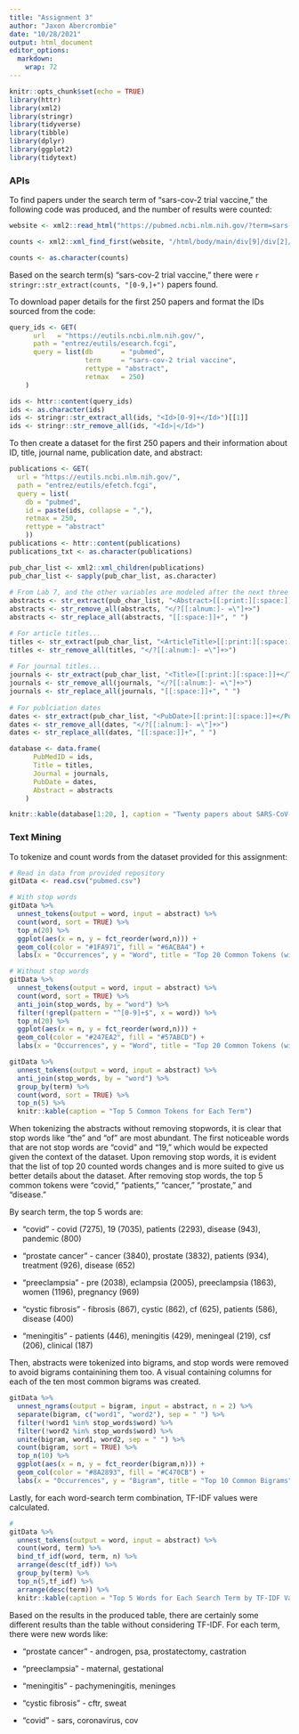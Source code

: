 ```yaml
---
title: "Assignment 3"
author: "Jaxon Abercrombie"
date: "10/28/2021"
output: html_document 
editor_options: 
  markdown: 
    wrap: 72
---
```


```r
knitr::opts_chunk$set(echo = TRUE)
library(httr)
library(xml2)
library(stringr)
library(tidyverse)
library(tibble)
library(dplyr)
library(ggplot2)
library(tidytext)
```

### APIs

To find papers under the search term of "sars-cov-2 trial vaccine," the
following code was produced, and the number of results were counted:

```r
website <- xml2::read_html("https://pubmed.ncbi.nlm.nih.gov/?term=sars-cov-2+trial+vaccine")

counts <- xml2::xml_find_first(website, "/html/body/main/div[9]/div[2]/div[2]/div[1]/div[1]/span")

counts <- as.character(counts)
```

Based on the search term(s) "sars-cov-2 trial vaccine," there were
`r stringr::str_extract(counts, "[0-9,]+")` papers found.

To download paper details for the first 250 papers and format the IDs
sourced from the code:

```r
query_ids <- GET(
      url   = "https://eutils.ncbi.nlm.nih.gov/",
      path = "entrez/eutils/esearch.fcgi",
      query = list(db       = "pubmed",
                   term     = "sars-cov-2 trial vaccine",
                   rettype = "abstract",
                   retmax   = 250)
    )

ids <- httr::content(query_ids)
ids <- as.character(ids)
ids <- stringr::str_extract_all(ids, "<Id>[0-9]+</Id>")[[1]]
ids <- stringr::str_remove_all(ids, "<Id>|</Id>")
```

To then create a dataset for the first 250 papers and their information
about ID, title, journal name, publication date, and abstract:

```r
publications <- GET(
  url = "https://eutils.ncbi.nlm.nih.gov/",
  path = "entrez/eutils/efetch.fcgi",
  query = list(
    db = "pubmed",
    id = paste(ids, collapse = ","),
    retmax = 250,
    rettype = "abstract"
    ))
publications <- httr::content(publications)
publications_txt <- as.character(publications)

pub_char_list <- xml2::xml_children(publications)
pub_char_list <- sapply(pub_char_list, as.character)
    
# From Lab 7, and the other variables are modeled after the next three lines of code
abstracts <- str_extract(pub_char_list, "<Abstract>[[:print:][:space:]]+</Abstract>")
abstracts <- str_remove_all(abstracts, "</?[[:alnum:]- =\"]+>")
abstracts <- str_replace_all(abstracts, "[[:space:]]+", " ")

# For article titles...
titles <- str_extract(pub_char_list, "<ArticleTitle>[[:print:][:space:]]+</ArticleTitle>")
titles <- str_remove_all(titles, "</?[[:alnum:]- =\"]+>")
  
# For journal titles...
journals <- str_extract(pub_char_list, "<Title>[[:print:][:space:]]+</Title>")
journals <- str_remove_all(journals, "</?[[:alnum:]- =\"]+>") 
journals <- str_replace_all(journals, "[[:space:]]+", " ")
  
# For publciation dates
dates <- str_extract(pub_char_list, "<PubDate>[[:print:][:space:]]+</PubDate>")
dates <- str_remove_all(dates, "</?[[:alnum:]- =\"]+>")
dates <- str_replace_all(dates, "[[:space:]]+", " ")

database <- data.frame(
      PubMedID = ids,
      Title = titles,
      Journal = journals,
      PubDate = dates,
      Abstract = abstracts
    )

knitr::kable(database[1:20, ], caption = "Twenty papers about SARS-CoV-2 Trial Vaccines")
```

### Text Mining

To tokenize and count words from the dataset provided for this
assignment:

```r
# Read in data from provided repository
gitData <- read.csv("pubmed.csv")

# With stop words
gitData %>%
  unnest_tokens(output = word, input = abstract) %>%
  count(word, sort = TRUE) %>%
  top_n(20) %>%
  ggplot(aes(x = n, y = fct_reorder(word,n))) +
  geom_col(color = "#1FA971", fill = "#6ACBA4") +
  labs(x = "Occurrences", y = "Word", title = "Top 20 Common Tokens (with stop words)")

# Without stop words
gitData %>%
  unnest_tokens(output = word, input = abstract) %>%
  count(word, sort = TRUE) %>%
  anti_join(stop_words, by = "word") %>%
  filter(!grepl(pattern = "^[0-9]+$", x = word)) %>%
  top_n(20) %>%
  ggplot(aes(x = n, y = fct_reorder(word,n))) +
  geom_col(color = "#247EA2", fill = "#57ABCD") +
  labs(x = "Occurrences", y = "Word", title = "Top 20 Common Tokens (without stop words)")

gitData %>%
  unnest_tokens(output = word, input = abstract) %>%
  anti_join(stop_words, by = "word") %>%
  group_by(term) %>%
  count(word, sort = TRUE) %>%
  top_n(5) %>%
  knitr::kable(caption = "Top 5 Common Tokens for Each Term")
```

When tokenizing the abstracts without removing stopwords, it is clear
that stop words like "the" and "of" are most abundant. The first
noticeable words that are not stop words are "covid" and "19," which
would be expected given the context of the dataset. Upon removing stop
words, it is evident that the list of top 20 counted words changes and
is more suited to give us better details about the dataset. After
removing stop words, the top 5 common tokens were "covid," "patients,"
"cancer," "prostate," and "disease."

By search term, the top 5 words are:

-   "covid" - covid (7275), 19 (7035), patients (2293), disease (943),
    pandemic (800)

-   "prostate cancer" - cancer (3840), prostate (3832), patients (934),
    treatment (926), disease (652)

-   "preeclampsia" - pre (2038), eclampsia (2005), preeclampsia (1863),
    women (1196), pregnancy (969)

-   "cystic fibrosis" - fibrosis (867), cystic (862), cf (625), patients
    (586), disease (400)

-   "meningitis" - patients (446), meningitis (429), meningeal (219),
    csf (206), clinical (187)

Then, abstracts were tokenized into bigrams, and stop words were removed
to avoid bigrams containining them too. A visual containing columns for
each of the ten most common bigrams was created.

```r
gitData %>%
  unnest_ngrams(output = bigram, input = abstract, n = 2) %>%
  separate(bigram, c("word1", "word2"), sep = " ") %>% 
  filter(!word1 %in% stop_words$word) %>%
  filter(!word2 %in% stop_words$word) %>% 
  unite(bigram, word1, word2, sep = " ") %>% 
  count(bigram, sort = TRUE) %>%
  top_n(10) %>%
  ggplot(aes(x = n, y = fct_reorder(bigram,n))) +
  geom_col(color = "#8A2893", fill = "#C470CB") +
  labs(x = "Occurrences", y = "Bigram", title = "Top 10 Common Bigrams")
```

Lastly, for each word-search term combination, TF-IDF values were
calculated.

```r
# 
gitData %>%
  unnest_tokens(output = word, input = abstract) %>%
  count(word, term) %>%
  bind_tf_idf(word, term, n) %>%
  arrange(desc(tf_idf)) %>% 
  group_by(term) %>%
  top_n(5,tf_idf) %>%
  arrange(desc(term)) %>%
  knitr::kable(caption = "Top 5 Words for Each Search Term by TF-IDF Values, sorted by Term")
```

Based on the results in the produced table, there are certainly some
different results than the table without considering TF-IDF. For each
term, there were new words like:

-   "prostate cancer" - androgen, psa, prostatectomy, castration

-   "preeclampsia" - maternal, gestational

-   "meningitis" - pachymeningitis, meninges

-   "cystic fibrosis" - cftr, sweat

-   "covid" - sars, coronavirus, cov
